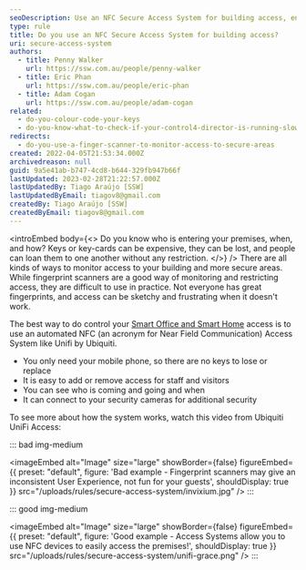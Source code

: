 ```yaml
---
seoDescription: Use an NFC Secure Access System for building access, ensuring who's entering your premises, when, and how, with easy keyless entry and real-time monitoring.
type: rule
title: Do you use an NFC Secure Access System for building access?
uri: secure-access-system
authors:
  - title: Penny Walker
    url: https://ssw.com.au/people/penny-walker
  - title: Eric Phan
    url: https://ssw.com.au/people/eric-phan
  - title: Adam Cogan
    url: https://ssw.com.au/people/adam-cogan
related:
  - do-you-colour-code-your-keys
  - do-you-know-what-to-check-if-your-control4-director-is-running-slowly
redirects:
  - do-you-use-a-finger-scanner-to-monitor-access-to-secure-areas
created: 2022-04-05T21:53:34.000Z
archivedreason: null
guid: 9a5e41ab-b747-4cd8-b644-329fb947b66f
lastUpdated: 2023-02-28T21:22:57.000Z
lastUpdatedBy: Tiago Araújo [SSW]
lastUpdatedByEmail: tiagov8@gmail.com
createdBy: Tiago Araújo [SSW]
createdByEmail: tiagov8@gmail.com
---
```


<introEmbed
  body={<>
Do you know who is entering your premises, when, and how? Keys or key-cards can be expensive, they can be lost, and people can loan them to one another without any restriction.
  </>}
/>
There are all kinds of ways to monitor access to your building and more secure areas. While fingerprint scanners are a good way of monitoring and restricting access, they are difficult to use in practice. Not everyone has great fingerprints, and access can be sketchy and frustrating when it doesn't work.

The best way to do control your [Smart Office and Smart Home](https://www.ssw.com.au/ssw/Consulting/Smart-Office-and-Smart-Home.aspx) access is to use an automated NFC (an acronym for Near Field Communication) Access System like Unifi by Ubiquiti.

- You only need your mobile phone, so there are no keys to lose or replace
- It is easy to add or remove access for staff and visitors
- You can see who is coming and going and when
- It can connect to your security cameras for additional security

To see more about how the system works, watch this video from Ubiquiti UniFi Access:

<youtubeEmbed url="https://www.youtube.com/embed/wh_nPEOtLzc" description="" />

::: bad img-medium

<imageEmbed
  alt="Image"
  size="large"
  showBorder={false}
  figureEmbed={{
    preset: "default",
    figure: 'Bad example - Fingerprint scanners may give an inconsistent User Experience, not fun for your guests',
    shouldDisplay: true
  }}
  src="/uploads/rules/secure-access-system/invixium.jpg"
/>
:::

::: good img-medium

<imageEmbed
  alt="Image"
  size="large"
  showBorder={false}
  figureEmbed={{
    preset: "default",
    figure: 'Good example - Access Systems allow you to use NFC devices to easily access the premises!',
    shouldDisplay: true
  }}
  src="/uploads/rules/secure-access-system/unifi-grace.png"
/>
:::
